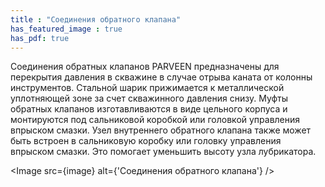 ```yaml
---
title : "Соединения обратного клапана"
has_featured_image : true
has_pdf: true
---
```


Соединения обратных клапанов PARVEEN предназначены для перекрытия давления в скважине в случае отрыва каната от колонны инструментов. Стальной шарик прижимается к металлической уплотняющей зоне за счет скважинного давления снизу. Муфты обратных клапанов изготавливаются в виде цельного корпуса и монтируются под сальниковой коробкой или головкой управления впрыском смазки. Узел внутреннего обратного клапана также может быть встроен в сальниковую коробку или головку управления впрыском смазки. Это помогает уменьшить высоту узла лубрикатора.

<Image src={image} alt={'Соединения обратного клапана'} />